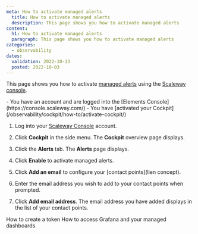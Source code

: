```yaml
---
meta: How to activate managed alerts
  title: How to activate managed alerts
  description: This page shows you how to activate managed alerts
content:
  h1: How to activate managed alerts
  paragraph: This page shows you how to activate managed alerts
categories:
  - observability
dates:
  validation: 2022-10-13
  posted: 2022-10-03
---
```


This page shows you how to activate [managed alerts](link) using the [Scaleway console](link).

<Message type="requirement">
  - You have an account and are logged into the [Elements Console](https://console.scaleway.com/)
  - You have [activated your Cockpit](/observability/cockpit/how-to/activate-cockpit/)
</Message>

1. Log into your [Scaleway Console](https://console.scaleway.com/) account.

2. Click **Cockpit** in the side menu. The **Cockpit** overview page displays.

3. Click the **Alerts** tab. The **Alerts** page displays.

4. Click **Enable** to activate managed alerts.

5. Click **Add an email** to configure your [contact points](lien concept).

6. Enter the email address you wish to add to your contact points when prompted.

7. Click **Add email address**. The email address you have added displays in the list of your contact points.

<Navigation title="See Also">
  <PreviousButton to="/observability/cockpit/how-to/create-token/">How to create a token</PreviousButton>
  <NextButton to="/observability/cockpit/how-to/access-grafana-and-managed-dashboards/">How to access Grafana and your managed dashboards</NextButton>
</Navigation>
